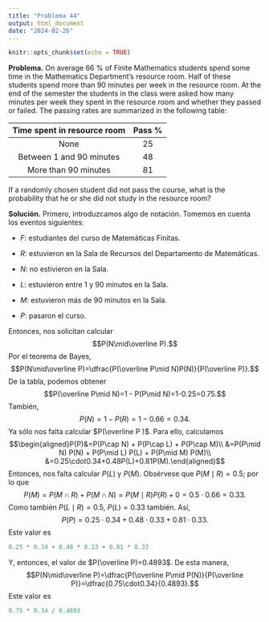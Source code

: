 ```yaml
---
title: "Problema 44"
output: html_document
date: "2024-02-26"
---
```


```r
knitr::opts_chunk$set(echo = TRUE)
```

**Problema.** On average 66 % of Finite Mathematics students spend some time in the Mathematics Department's resource room. Half of these students spend more than 90 minutes per week in the resource room. At the end of the semester the students in the class were asked how many minutes per week they spent in the resource room and whether they passed or failed. The passing rates are summarized in the following table:

| Time spent in resource room | Pass % |
|:---------------------------:|:------:|
|            None             |   25   |
|  Between 1 and 90 minutes   |   48   |
|    More than 90 minutes     |   81   |

If a randomly chosen student did not pass the course, what is the probability that he or she did not study in the resource room?

**Solución.** Primero, introduzcamos algo de notación. Tomemos en cuenta los eventos siguientes:

-   $F$: estudiantes del curso de Matemáticas Finitas.

-   $R$: estuvieron en la Sala de Recursos del Departamento de Matemáticas.

-   $N$: no estivieron en la Sala.

-   $L$: estuvieron entre 1 y 90 minutos en la Sala.

-   $M$: estuvieron más de 90 minutos en la Sala.

-   $P$: pasaron el curso.

Entonces, nos solicitan calcular $$P(N\mid\overline P).$$ Por el teorema de Bayes, $$P(N\mid\overline P)=\dfrac{P(\overline P\mid N)P(N)}{P(\overline P)}.$$ De la tabla, podemos obtener $$P(\overline P\mid N)=1 - P(P\mid N)=1-0.25=0.75.$$ También, $$P(N)=1-P(R)=1-0.66=0.34.$$ Ya sólo nos falta calcular $P(\overline P )$. Para ello, calculamos $$\begin{aligned}P(P)&=P(P\cap N) + P(P\cap L) + P(P\cap M)\\
                     &=P(P\mid N) P(N) + P(P\mid L) P(L) + P(P\mid M) P(M)\\
                     &=0.25\cdot0.34+0.48P(L)+0.81P(M).\end{aligned}$$ Entonces, nos falta calcular $P(L)$ y $P(M)$. Obsérvese que $P(M\mid R)=0.5$; por lo que $$P(M)=P(M\cap R) + P(M\cap N)=P(M\mid R)P(R)+0=0.5\cdot0.66=0.33.$$ Como también $P(L\mid R)=0.5$, $P(L)=0.33$ también. Así,$$P(P)=0.25\cdot0.34+0.48\cdot0.33+0.81\cdot0.33.$$ Este valor es

```r
0.25 * 0.34 + 0.48 * 0.33 + 0.81 * 0.33
```

Y, entonces, el valor de $P(\overline P)=0.4893$. De esta manera,$$P(N\mid\overline P)=\dfrac{P(\overline P\mid P(N)}{P(\overline P)}=\dfrac{0.75\cdot0.34}{0.4893}.$$ Este valor es

```r
0.75 * 0.34 / 0.4893
```
